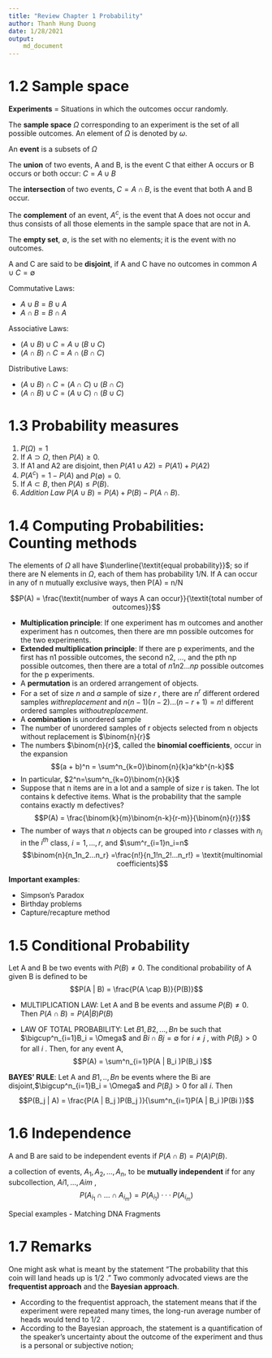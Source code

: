 ```yaml
---
title: "Review Chapter 1 Probability"
author: Thanh Hung Duong
date: 1/28/2021
output:
    md_document
---
```


# 1.2 Sample space

**Experiments** = Situations in which the outcomes occur randomly.

The **sample space** $\Omega$ corresponding to an experiment is the set of all possible outcomes. An element of $\Omega$ is denoted by $\omega$.

An **event** is a subsets of $\Omega$

The **union** of two events, A and B, is the event C that either A occurs or B occurs or both occur: $C = A \cup B$

The **intersection** of two events, $C = A \cap B$, is the event that both A and B occur.

The **complement** of an event, $A^c$, is the event that A does not occur and thus consists of all those elements in the sample space that are not in A.

The **empty set**, $\emptyset$, is the set with no elements; it is the event with no outcomes.

A and C are said to be **disjoint**, if A and C have no outcomes in common $A \cup C = \emptyset$

Commutative Laws:

- $A \cup B = B \cup A$
- $A \cap B = B \cap A$

Associative Laws:

- $(A \cup B) \cup C = A \cup (B \cup C)$
- $(A \cap B) \cap C = A \cap (B \cap C)$

Distributive Laws:

- $(A \cup B) \cap C = (A \cap C) \cup (B \cap C)$
- $(A \cap B) \cup C = (A \cup C) \cap (B \cup C)$

# 1.3 Probability measures

1. $P(\Omega)=1$
2. If $A \supset \Omega$, then $P(A) \ge 0$.
3. If A1 and A2 are disjoint, then $P(A1 \cup A2) = P(A1) + P(A2)$
4. $P(A^c) = 1− P(A)$ and $P(\emptyset) = 0$.
5. If $A \subset B$, then $P(A) \le P(B)$.
6. *Addition Law* $P(A \cup B) = P(A)+ P(B)− P(A \cap B)$.

# 1.4 Computing Probabilities: Counting methods

The elements of $\Omega$ all have $\underline{\textit{equal probability}}$; so if there are N elements in $\Omega$, each of them has probability 1/N. If A can occur in any of n mutually exclusive ways, then P(A) = n/N

$$P(A) = \frac{\textit{number of ways A can occur}}{\textit{total number of outcomes}}$$

- **Multiplication principle**: If one experiment has m outcomes and another experiment has n outcomes, then there are mn possible outcomes for the two experiments.
- **Extended multiplication principle**: If there are p experiments, and the first has n1 possible outcomes, the second
n2, ..., and the pth np possible outcomes, then there are a total of $n1n2...np$ possible outcomes for the p experiments.
- A **permutation** is an ordered arrangement of objects.
- For a set of size $n$ and $a$ sample of size $r$ , there are $n^r$ different ordered samples $with replacement$ and $n(n − 1)(n − 2)...(n − r + 1)=n!$ different ordered samples $without replacement$.
- A **combination** is unordered sample
- The number of unordered samples of r objects selected from n objects without replacement is $\binom{n}{r}$
- The numbers $\binom{n}{r}$, called the **binomial coefficients**, occur in the expansion
$$(a + b)^n = \sum^n_{k=0}\binom{n}{k}a^kb^{n-k}$$
- In particular, $2^n=\sum^n_{k=0}\binom{n}{k}$
- Suppose that n items are in a lot and a sample of size r is taken. The lot contains k defective items. What is the probability that the sample contains exactly m defectives?
$$P(A) = \frac{\binom{k}{m}\binom{n-k}{r-m}}{\binom{n}{r}}$$
- The number of ways that $n$ objects can be grouped into $r$ classes with $n_i$ in the $i^{th}$ class, $i = 1,..., r$, and
$\sum^r_{i=1}n_i=n$
$$\binom{n}{n_1n_2...n_r} =\frac{n!}{n_1!n_2!...n_r!} = \textit{multinomial coefficients}$$

**Important examples**:

- Simpson's Paradox
- Birthday problems
- Capture/recapture method

# 1.5 Conditional Probability

Let A and B be two events with $P(B) \ne 0$. The conditional probability of A given B is defined to be
$$P(A | B) = \frac{P(A \cap B)}{P(B)}$$

- MULTIPLICATION LAW: Let A and B be events and assume $P(B) \ne 0$. Then $P(A \cap B) = P(A | B)P(B)$

- LAW OF TOTAL PROBABILITY: Let $B1, B2, ..., Bn$ be such that
$\bigcup^n_{i=1}B_i = \Omega$ and $Bi \cap Bj = \emptyset$ for $i \ne j$ , with $P(B_i) > 0$ for all $i$ . Then, for any event A,
$$P(A) = \sum^n_{i=1}P(A | B_i )P(B_i )$$

**BAYES' RULE**: Let A and $B1,.., Bn$ be events where the Bi are disjoint,$\bigcup^n_{i=1}B_i = \Omega$ and $P(B_i) > 0$ for all $i$. Then
$$P(B_j | A) = \frac{P(A | B_j )P(B_j )}{\sum^n_{i=1}P(A | B_i )P(Bi )}$$

# 1.6 Independence

A and B are said to be independent events if $P(A \cap B) = P(A)P(B)$.

a collection of events, $A_1, A_2,... , A_n$, to be **mutually independent** if for any subcollection, $Ai1,... , Aim$ ,
$$P(A_{i_1} \cap ... \cap A_{i_m} ) = P(A_{i_1} ) · · · P(A_{i_m})$$

Special examples
- Matching DNA Fragments

# 1.7 Remarks

One might ask what is meant by the statement “The probability that this coin will land heads up is 1/2 .” Two commonly advocated views are the **frequentist approach** and the **Bayesian approach**.

- According to the frequentist approach, the statement means that if the experiment were repeated many times, the long-run
average number of heads would tend to 1/2 .
- According to the Bayesian approach, the statement is a quantification of the speaker’s uncertainty about the outcome of the experiment and thus is a personal or subjective notion;